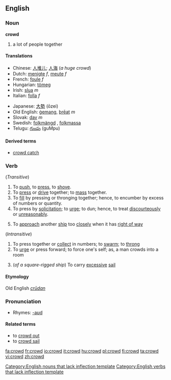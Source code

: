 ==English==

===Noun===
'''crowd'''

# a lot of people together

====Translations====
{{top}}
*Chinese: [[人堆儿]]; [[人海]] (''a huge crowd'')
*Dutch: [[menigte]] ''f'', [[meute]] ''f''
*French: [[foule]] ''f''
*Hungarian: [[tömeg]]
*Irish: [[slua]] ''m''
*Italian: [[folla]] ''f''
{{mid}}
*Japanese: [[大勢]] (ōzei)
*Old English: [[gemang|ġemang]], [[þreat|þrēat]] ''m''
*Slovak: [[dav#Slovak|dav]] ''m''
*Swedish: [[folkmängd]] {{c}}, [[folkmassa]] {{c}}
*Telugu: [[గుంపు]] (guMpu)
{{bottom}}

====Derived terms====
* [[crowd catch]]

===Verb===
{{en-verb}}

(''Transitive'')
# To [[push]], to [[press]], to [[shove]].
# To [[press]] or [[drive]] together; to [[mass]] together.
# To [[fill]] by pressing or thronging together; hence, to encumber by excess of numbers or quantity.
# To press by [[solicitation]]; to [[urge]]; to dun; hence, to treat [[discourteously]] or [[unreasonably]].
#{{nautical}} To [[approach]] another [[ship]] too [[closely]] when it has [[right of way]]
(''Intransitive'')
# To press together or [[collect]] in numbers; to [[swarm]]; to [[throng]]
# To [[urge]] or press forward; to force one's self; as, a man crowds into a room
#{{nautical}} (''of a square-rigged ship'') To carry [[excessive]] [[sail]]
====Etymology====
Old English ''[[crūdan]]''

===Pronunciation===
*Rhymes: [[Rhymes:English:-aʊd|-aʊd]]

====Related terms====
* to [[crowd out]]
* to [[crowd sail]]

{{Webster}}

[[Category:English nouns that lack inflection template]]
[[Category:English verbs that lack inflection template]]

[[fa:crowd]]
[[fr:crowd]]
[[io:crowd]]
[[it:crowd]]
[[hu:crowd]]
[[pl:crowd]]
[[fi:crowd]]
[[ta:crowd]]
[[vi:crowd]]
[[zh:crowd]]